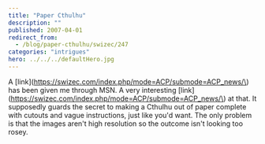 ```yaml
---
title: "Paper Cthulhu"
description: ""
published: 2007-04-01
redirect_from:
  - /blog/paper-cthulhu/swizec/247
categories: "intrigues"
hero: ../../../defaultHero.jpg
---
```


A [link]\(<https://swizec.com/index.php/mode=ACP/submode=ACP_news/\>) has been given me through MSN. A very interesting [link]\(<https://swizec.com/index.php/mode=ACP/submode=ACP_news/\>) at that. It supposedly guards the secret to making a Cthulhu out of paper complete with cutouts and vague instructions, just like you'd want. The only problem is that the images aren't high resolution so the outcome isn't looking too rosey.

